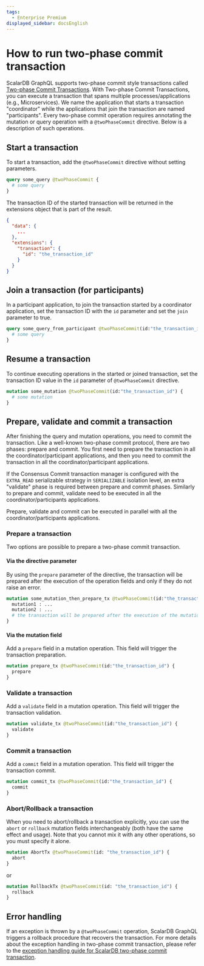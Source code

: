 ```yaml
---
tags:
  - Enterprise Premium
displayed_sidebar: docsEnglish
---
```


# How to run two-phase commit transaction

ScalarDB GraphQL supports two-phase commit style transactions
called [Two-phase Commit Transactions](../two-phase-commit-transactions.mdx).
With Two-phase Commit Transactions, you can execute a transaction that spans multiple
processes/applications (e.g., Microservices).
We name the application that starts a transaction "coordinator" while the applications that
join the transaction are named "participants".
Every two-phase commit operation requires annotating the mutation or query operation with
a `@twoPhaseCommit` directive. Below is a description of such operations.

## Start a transaction

To start a transaction, add the `@twoPhaseCommit` directive without setting parameters.

```graphql
query some_query @twoPhaseCommit {
  # some query
}
```

The transaction ID of the started transaction will be returned in the extensions object that is part
of the result.

```json
{
  "data": {
    ...
  },
  "extensions": {
    "transaction": {
      "id": "the_transaction_id"
    }
  }
}
```

## Join a transaction (for participants)

In a participant application, to join the transaction started by a coordinator application, set the
transaction ID with the `id` parameter and set the `join` parameter to true.

```graphql
query some_query_from_participant @twoPhaseCommit(id:"the_transaction_id", join:true) {
  # some query
}
```

## Resume a transaction

To continue executing operations in the started or joined transaction, set the transaction ID value in
the `id` parameter of `@twoPhaseCommit` directive.

```graphql
mutation some_mutation @twoPhaseCommit(id:"the_transaction_id") {
  # some mutation
}
```

## Prepare, validate and commit a transaction

After finishing the query and mutation operations, you need to commit the transaction. Like a
well-known
two-phase commit protocol, there are two phases: prepare and commit.
You first need to prepare the transaction in all the coordinator/participant applications, and then
you
need to commit the transaction in all the coordinator/participant applications.

If the Consensus Commit transaction manager is configured with the `EXTRA_READ` serializable strategy
in `SERIALIZABLE` isolation level, an extra "validate" phase is required between prepare and
commit phases.
Similarly to prepare and commit, validate need to be executed in all the coordinator/participants
applications.

Prepare, validate and commit can be executed in parallel with all the coordinator/participants
applications.

### Prepare a transaction

Two options are possible to prepare a two-phase commit transaction.

#### Via the directive parameter

By using the `prepare` parameter of the directive, the transaction will be prepared after the
execution of the operation fields and only if they do not raise an error.

```graphql
mutation some_mutation_then_prepare_tx @twoPhaseCommit(id:"the_transaction_id", prepare:true) {
  mutation1 : ...
  mutation2 : ...
  # the transaction will be prepared after the execution of the mutation1 and mutation2 fields
}
```

#### Via the mutation field

Add a `prepare` field in a mutation operation. This field will trigger the transaction
preparation.

```graphql
mutation prepare_tx @twoPhaseCommit(id:"the_transaction_id") {
  prepare
}
```

### Validate a transaction

Add a `validate` field in a mutation operation. This field will trigger the transaction
validation.

```graphql
mutation validate_tx @twoPhaseCommit(id:"the_transaction_id") {
  validate
}
```

### Commit a transaction

Add a `commit` field in a mutation operation. This field will trigger the transaction commit.

```graphql
mutation commit_tx @twoPhaseCommit(id:"the_transaction_id") {
  commit
}
```

### Abort/Rollback a transaction

When you need to abort/rollback a transaction explicitly, you can use the `abort` or `rollback`
mutation fields interchangeably (both have the same effect and usage). Note that you cannot mix it
with any other operations, so you must specify it alone.

```graphql
mutation AbortTx @twoPhaseCommit(id: "the_transaction_id") {
  abort
}
```

or

```graphql
mutation RollbackTx @twoPhaseCommit(id: "the_transaction_id") {
  rollback
}
```

## Error handling

If an exception is thrown by a `@twoPhaseCommit` operation, ScalarDB GraphQL triggers a rollback procedure that recovers the transaction.
For more details about the exception handling in two-phase commit transaction, please refer to
the [exception handling guide for ScalarDB two-phase commit transaction](../two-phase-commit-transactions.mdx#handle-exceptions).
